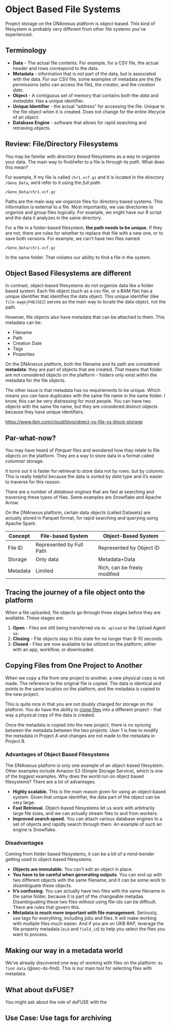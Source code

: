 # Object Based File Systems

Project storage on the DNAnexus platform is object-based. This kind of filesystem is probably very different from other file systems you've experienced.


## Terminology

- **Data** - The actual file contents. For example, for a CSV file, the actual header and rows correspond to the data.
- **Metadata** - information that is not part of the data, but is associated with the data. For our CSV file, some examples of metadata are the *file permissions* (who can access the file), the *creator*, and the *creation date*. 
- **Object** - A contiguous set of memory that contains both the *data* and *metadata*. Has a unique identifier. 
- **Unique Identifier** - the actual "address" for accessing the file. Unique to the file object when it is created. Does not change for the entire lifecycle of an object.
- **Database Engine** - software that allows for rapid searching and retrieving objects. 

## Review: File/Directory Filesystems

You may be familar with *directory based* filesystems as a way to organize your data. The main way to find/refer to a file is through its *path*. What does this mean?

For example, if my file is called `chr1.vcf.gz` and it is located in the directory `/Geno_Data`, we'd refer to it using the *full path*:

```
/Geno_Data/chr1.vcf.gz
```

Paths are the main way we organize files for directory based systems. This information is external to a file. Most importantly, we use directories to organize and group files logically. For example, we might have our R script and the data it analyzes in the same directory. 

For a file in a folder-based filesystem, **the path needs to be unique.** If they are not, there are rules for whether to replace that file with a new one, or to save both versions. For example, we can't have two files named:

```
/Geno_Data/chr1.vcf.gz
```
In the same folder. That violates our ability to find a file in the system. 

## Object Based Filesystems are different

In contrast, object-based filesystems do not organize data like a folder based system. Each file object (such as a csv file, or a BAM file) has a unique identifier that identifies the data object. This unique identifier (like `file-aagejFHEJSEI`) serves as the main way to locate the data object, not the path. 

However, file objects also have metadata that can be attached to them. This metadata can be:

- Filename
- Path
- Creation Date
- Tags
- Properties

On the DNAnexus platform, both the filename and its path are considered **metadata**: they are part of objects that are created. That means that folder are not considered objects on the platform - folders only exist within the metadata for the file objects. 

The other issue is that metadata has no requirements to be unique. Which means you can have duplicates with the same file name in the same folder. I know, this can be very distressing for most people. You can have two objects with the same file name, but they are considered distinct objects because they have unique identifiers. 

<https://www.ibm.com/cloud/blog/object-vs-file-vs-block-storage>

:::{.callout-note}
## Par-what-now?

You may have heard of *Parquet* files and wondered how they relate to file objects on the platform. They are a way to store data in a format called *columnar* storage.

It turns out it is faster for retrieval to store data not by *rows*, but by *columns*. This is really helpful because the data is sorted by *data* type and it's easier to traverse for this reason. 

There are a number of *database engines* that are fast at searching and traversing these types of files. Some examples are Snowflake and Apache Arrow. 

On the DNAnexus platform, certain data objects (called Datasets) are actually stored in Parquet format, for rapid searching and querying using Apache Spark.
:::

|Concept|File-based System|Object-Based System|
|-------|-----------------|-------------------|
|File ID|Represented by Full Path|Represented by Object ID|
|Storage|Only data|Metadata+Data|
|Metadata|Limited|Rich, can be freely modified|


## Tracing the journey of a file object onto the platform

When a file uploaded, file objects go through three stages before they are available. These stages are:

1. **Open** - Files are still being transferred via `dx upload` or the Upload Agent `ua`.
1. **Closing** - File objects stay in this state for no longer than 8-10 seconds.
1. **Closed** - Files are now available to be utilized on the platform, either with an app, workflow, or downloaded.


## Copying Files from One Project to Another

When we copy a file from one project to another, a new physical copy is not made. The reference to the original file is copied. The data is identical and points to the same location on the platform, and the metadata is copied to the new project.

This is quite nice in that you are not doubly charged for storage on the platform. You do have the ability to [clone files](https://documentation.dnanexus.com/developer/api/data-containers/cloning#specification) into a different project - that way a physical copy of the data is created.  

Once the metadata is copied into the new project, there is no syncing between the metadata between the two projects. User 1 is free to modify the metadata in Project A and changes are not made to the metadata in Project B. 



### Advantages of Object Based Filesystems

The DNAnexus platform is only one example of an object-based filesystem. Other examples include Amazon S3 (Simple Storage Service), which is one of the biggest examples. Why does the world run on object based filesystems? There are a lot of advantages. 

- **Highly scalable.** This is the main reason given for using an object-based system. Given that unique identifier, the data part of the object can be very large.
- **Fast Retrieval.** Object-based filesystems let us work with arbitrarily large file sizes, and we can actually stream files to and from workers.
- **Improved search speed.** You can attach various database engines to a set of objects and rapidly search through them. An example of such an engine is Snowflake.

### Disadvantages

Coming from folder based filesystems, it can be a bit of a mind-bender getting used to object-based filesystems.

- **Objects are immutable**. You can't edit an object in place. 
- **You have to be careful when generating outputs**. You can end up with two different objects with the same filename, and it can be some work to disambiguate these objects.
- **It's confusing.** You can actually have two files with the same filename in the same folder, because it is part of the changeable metadaa. Disambiguating these two files without using file-ids can be difficult. There are rules that govern this.
- **Metadata is much more important with file management.** Seriously, use tags for everything, including jobs and files. It will make working with multiple files much easier. And if you are on UKB RAP, leverage the file property metadata (`eid` and `field_id`) to help you select the files you want to process.

## Making our way in a metadata world

We've already discovered one way of working with files on the platform: `dx find data` (@sec-dx-find). This is our main tool for selecting files with metadata.

:::{.callout-note}
## What about dxFUSE?

You might ask about the role of dxFUSE with the 
:::

## Use Case: Use tags for archiving


